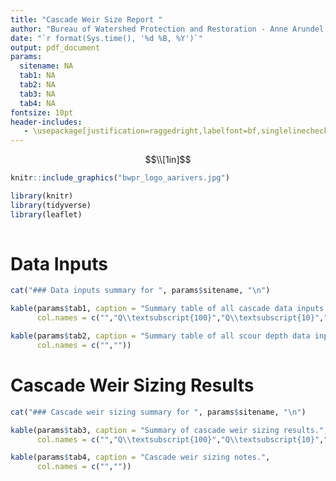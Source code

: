```yaml
---
title: "Cascade Weir Size Report "
author: "Bureau of Watershed Protection and Restoration - Anne Arundel County"
date: "`r format(Sys.time(), '%d %B, %Y')`"
output: pdf_document
params: 
  sitename: NA
  tab1: NA
  tab2: NA
  tab3: NA
  tab4: NA
fontsize: 10pt
header-includes:
   - \usepackage[justification=raggedright,labelfont=bf,singlelinecheck=false]{caption}
---
```


$$\\[1in]$$

```r
knitr::include_graphics("bwpr_logo_aarivers.jpg")
```

\newpage

```r
library(knitr)
library(tidyverse)
library(leaflet)
 
```

# Data Inputs 

```r
cat("### Data inputs summary for ", params$sitename, "\n")

kable(params$tab1, caption = "Summary table of all cascade data inputs:",
      col.names = c("","Q\\textsubscript{100}","Q\\textsubscript{10}","Q\\textsubscript{2}"))

kable(params$tab2, caption = "Summary table of all scour depth data inputs:",
      col.names = c("",""))

```

\newpage

# Cascade Weir Sizing Results 

```r
cat("### Cascade weir sizing summary for ", params$sitename, "\n")

kable(params$tab3, caption = "Summary of cascade weir sizing results.",
      col.names = c("","Q\\textsubscript{100}","Q\\textsubscript{10}","Q\\textsubscript{2}"))

kable(params$tab4, caption = "Cascade weir sizing notes.",
      col.names = c("",""))

```